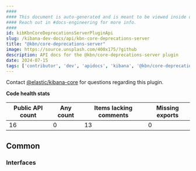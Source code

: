 ```yaml
---
####
#### This document is auto-generated and is meant to be viewed inside our experimental, new docs system.
#### Reach out in #docs-engineering for more info.
####
id: kibKbnCoreDeprecationsServerPluginApi
slug: /kibana-dev-docs/api/kbn-core-deprecations-server
title: "@kbn/core-deprecations-server"
image: https://source.unsplash.com/400x175/?github
description: API docs for the @kbn/core-deprecations-server plugin
date: 2024-07-15
tags: ['contributor', 'dev', 'apidocs', 'kibana', '@kbn/core-deprecations-server']
---
```




Contact [@elastic/kibana-core](https://github.com/orgs/elastic/teams/kibana-core) for questions regarding this plugin.

**Code health stats**

| Public API count  | Any count | Items lacking comments | Missing exports |
|-------------------|-----------|------------------------|-----------------|
| 16 | 0 | 13 | 0 |

## Common

### Interfaces
<DocDefinitionList data={kbnCoreDeprecationsServerObj.common.interfaces}/>

